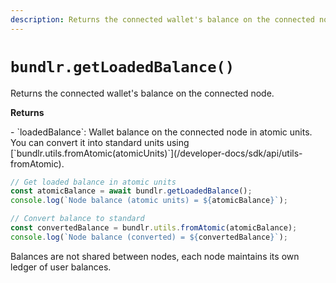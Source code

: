 ```yaml
---
description: Returns the connected wallet's balance on the connected node.
---
```



# `bundlr.getLoadedBalance()`

Returns the connected wallet's balance on the connected node.

**Returns**

<div className="-mt-6" />- `loadedBalance`: Wallet balance on the connected node
in atomic units. You can convert it into standard units using
[`bundlr.utils.fromAtomic(atomicUnits)`](/developer-docs/sdk/api/utils-fromAtomic).

```js
// Get loaded balance in atomic units
const atomicBalance = await bundlr.getLoadedBalance();
console.log(`Node balance (atomic units) = ${atomicBalance}`);

// Convert balance to standard
const convertedBalance = bundlr.utils.fromAtomic(atomicBalance);
console.log(`Node balance (converted) = ${convertedBalance}`);
```

<Callout type="info" emoji="ℹ️">
  Balances are not shared between nodes, each node maintains its own ledger of
  user balances.
</Callout>
